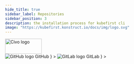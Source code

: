 ```yaml
---
hide_title: true
sidebar_label: Repositories
sidebar_position: 3
description: the installation process for kubefirst cli
image: "https://kubefirst.konstruct.io/docs/img/logo.svg"
---
```



<div
  style={{
    display: "flex",
    justifyContent: "flex-end",
    alignItems: "center",
  }}
>
  <div>
    <img src={config.CIVO_LOGO_URL} height="50" width="120" alt="Civo logo" />
  </div>
</div>

<Tabs groupId="git_provider" defaultValue="github" queryString>
    <TabItem
      attributes={{className: styles.github}}
      value="github"
      label={
        <div className="git-tab">
          <img src="https://assets.kubefirst.com/console/github.svg" alt="GitHub logo" />
          <span>GitHub</span>
        </div>
      }
    >
      <GitHubRepositories />
    </TabItem>
    <TabItem
      value="gitlab"
      attributes={{className: styles.gitlab}}
      label={
        <div className="git-tab">
          <img src="https://assets.kubefirst.com/console/gitlab.svg" alt="GitLab logo" />
          <span>GitLab</span>
        </div>
      }
    >
      <GitLabRepositories />
    </TabItem>
</Tabs>
